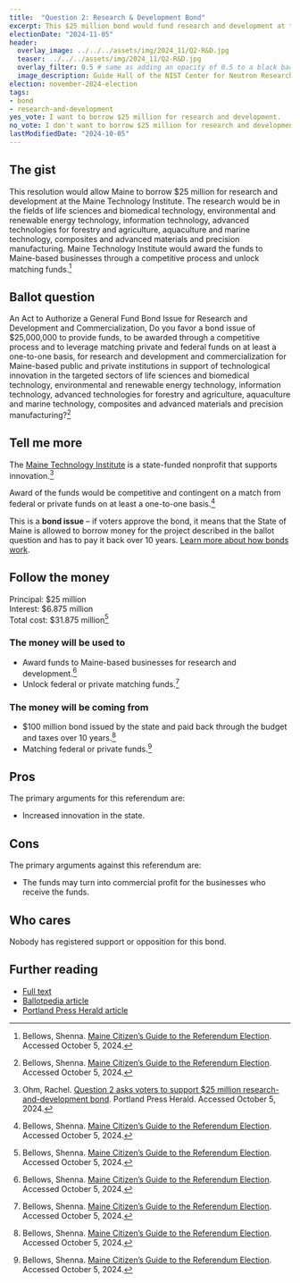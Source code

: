 ```yaml
---
title:  "Question 2: Research & Development Bond"
excerpt: This $25 million bond would fund research and development at the Maine Technology Institute.
electionDate: "2024-11-05"
header:
  overlay_image: ../../../assets/img/2024_11/Q2-R&D.jpg
  teaser: ../../../assets/img/2024_11/Q2-R&D.jpg
  overlay_filter: 0.5 # same as adding an opacity of 0.5 to a black background
  image_description: Guide Hall of the NIST Center for Neutron Research. The NIST Center for Neutron Research (NCNR) serves more customers than all other U.S. neutron facilities combined. Beams of cold, slowed down neutrons pass through guide tubes (blue structures) to reach specialized instruments where they are used as probes to see material structures.
election: november-2024-election
tags:
- bond
- research-and-development
yes_vote: I want to borrow $25 million for research and development.
no_vote: I don't want to borrow $25 million for research and development.
lastModifiedDate: "2024-10-05"
---
```


## The gist
This resolution would allow Maine to borrow $25 million for research and development at the Maine Technology Institute. The research would be in the fields of life sciences and biomedical technology, environmental and renewable energy technology, information technology, advanced technologies for forestry and agriculture, aquaculture and marine technology, composites and advanced materials and precision manufacturing. Maine Technology Institute would award the funds to Maine-based businesses through a competitive process and unlock matching funds.[^3]

## Ballot question
An Act to Authorize a General Fund Bond Issue for Research and Development and Commercialization, Do you favor a bond issue of $25,000,000 to provide funds, to be awarded through a competitive process and to leverage matching private and federal funds on at least a one-to-one basis, for research and development and commercialization for Maine-based public and private institutions in support of technological innovation in the targeted sectors of life sciences and biomedical technology, environmental and renewable energy technology, information technology, advanced technologies for forestry and agriculture, aquaculture and marine technology, composites and advanced materials and precision manufacturing?[^3]

<YesNoTable yesContent={frontmatter.yes_vote} noContent={frontmatter.no_vote} />

## Tell me more
The [Maine Technology Institute](https://www.mainetechnology.org/) is a state-funded nonprofit that supports innovation.[^4]

Award of the funds would be competitive and contingent on a match from federal or private funds on at least a one-to-one basis.[^3]

This is a **bond issue** – if voters approve the bond, it means that the State of Maine is allowed to borrow money for the project described in the ballot question and has to pay it back over 10 years. [Learn more about how bonds work](https://www.maineballot.org/bonds).

## Follow the money
Principal: $25 million<br />
Interest: $6.875 million<br />
Total cost: $31.875 million[^3]

### The money will be used to
- Award funds to Maine-based businesses for research and development.[^3]
- Unlock federal or private matching funds.[^3]

### The money will be coming from
- $100 million bond issued by the state and paid back through the budget and taxes over 10 years.[^3]
- Matching federal or private funds.[^3]

## Pros
The primary arguments for this referendum are:
- Increased innovation in the state.

## Cons
The primary arguments against this referendum are:
- The funds may turn into commercial profit for the businesses who receive the funds.

## Who cares
Nobody has registered support or opposition for this bond.

## Further reading
- [Full text](https://www.mainelegislature.org/legis/bills/getPDF.asp?paper=SP0197&item=1&snum=131)
- [Ballotpedia article](https://ballotpedia.org/Maine_Question_2,_Science_and_Technology_Research_and_Commercialization_Bond_Issue_(2024))
- [Portland Press Herald article](https://www.pressherald.com/2024/09/17/question-2-asks-voters-to-support-25-million-research-and-development-bond/)

[^1]: Maine State Legislature. [An Act to Authorize a General Fund Bond Issue for Research and Development and Commercialization](https://www.mainelegislature.org/legis/bills/getPDF.asp?paper=SP0197&item=1&snum=131). Accessed October 5, 2024.
[^2]: Ballotpedia State Desk. [Maine Question 2, Science and Technology Research and Commercialization Bond Issue (2024)](https://ballotpedia.org/Maine_Question_2,_Science_and_Technology_Research_and_Commercialization_Bond_Issue_(2024)). Ballotpedia. Accessed October 5, 2024.
[^3]: Bellows, Shenna. [Maine Citizen’s Guide to the Referendum Election](https://www.maine.gov/sos/news/2024/2024%20Citizens%20Guide.pdf). Accessed October 5, 2024.
[^4]: Ohm, Rachel. [Question 2 asks voters to support $25 million research-and-development bond](https://www.pressherald.com/2024/09/17/question-2-asks-voters-to-support-25-million-research-and-development-bond/). Portland Press Herald. Accessed October 5, 2024.
